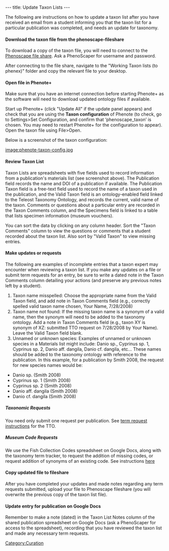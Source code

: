 ---
title: Update Taxon Lists
---

The following are instructions on how to update a taxon list after you have received an email from a student informing you that the taxon list for a particular publication was completed, and needs an update for taxonomy.

====Download the taxon file from the phenoscape-fileshare====


To download a copy of the taxon file, you will need to connect to the [https://phenoscape.org/wiki/Help:Contents#File_Shares Phenoscape file share].  Ask a PhenoScaper for username and password.

After connecting to the file share, navigate to the "Working Taxon lists (to phenex)" folder and copy the relevant file to your desktop.

====Open file in Phenote+====

Make sure that you have an internet connection before starting Phenote+ as the software will need to download updated ontology files if available.

Start up Phenote+ (click "Update All" if the update panel appears) and check that you are using the '''Taxon configuration''' of Phenote (to check, go to Settings>Set Configuration, and confirm that ‘phenoscape_taxon’ is chosen. You may need to restart Phenote+ for the configuration to appear).  Open the taxon file using File>Open.

Below is a screenshot of the taxon configuration:

[[image:phenote-taxon-config.jpg]]

====Review Taxon List====

Taxon Lists are spreadsheets with five fields used to record information from a publication's materials list (see screenshot above).  The Publication field records the name and DOI of a publication if available.  The Publication Taxon field is a free-text field used to record the name of a taxon used in the publication, and the Valid Taxon field is an ontology-enabled field linked to the Teleost Taxonomy Ontology, and  records the current, valid name of the taxon.  Comments or questions about a particular entry are recorded in the Taxon Comments column, and the Specimens field is linked to a table that lists specimen information (museum vouchers).

You can sort the data by clicking on any column header.  Sort the "Taxon Comments" column to view the questions or comments that a student recorded about the taxon list.  Also sort by "Valid Taxon" to view missing entries.

====Make updates or requests====

The following are examples of incomplete entries that a taxon expert may encounter when reviewing a taxon list.  If you make any updates on a file or submit term requests for an entry, be sure to write a dated note in the Taxon Comments column detailing your actions (and preserve any previous notes left by a student).

#Taxon name misspelled: Choose the appropriate name from the Valid Taxon field, and add note in Taxon Comments field (e.g., correctly spelled valid taxon name chosen, Your Name, 7/28/2008)
#Taxon name not found: If the missing taxon name is a synonym of a valid name, then the synonym will need to be added to the taxonomy ontology.  Add a note in Taxon Comments field (e.g., taxon XY is synonym of XZ: submitted TTO request on 7/28/2008 by Your Name).  Leave the Valid Taxon field blank.
#Unnamed or unknown species:  Examples of unnamed or unknown species in a Materials list might include: Danio sp., Cyprinus sp. 1, Cyprinus sp. 2, Danio aff. dangila, Danio cf. dangila, etc... These names should be added to the taxonomy ontology with reference to the publication. In this example, for a publication by Smith 2008, the request for new species names would be:

*Danio sp. (Smith 2008)
*Cyprinus sp. 1 (Smith 2008)
*Cyprinus sp. 2 (Smith 2008)
*Danio aff. dangila (Smith 2008)
*Danio cf. dangila (Smith 2008)

=====''Taxonomic Requests''=====

You need only submit one request per publication.  See [https://www.nescent.org/phenoscape/Term_Requests term request instructions] for the TTO.

=====''Museum Code Requests''=====

We use the Fish Collection Codes spreadsheet on Google Docs, along with the taxonomy term tracker, to request the addition of missing codes, or request addition of synonyms of an existing code.  See instructions [https://www.nescent.org/phenoscape/Term_Requests#Collection_Code_requests here]

====Copy updated file to fileshare====

After you have completed your updates and made notes regarding any term requests submitted, upload your file to Phenoscape fileshare (you will overwrite the previous copy of the taxon list file).

====Update entry for publication on Google Docs====

Remember to make a note (dated) in the Taxon List Notes column of the shared publication spreadsheet on Google Docs (ask a PhenoScaper for access to the spreadsheet), recording that you have reviewed the taxon list and made any necessary term requests.

[[Category:Curation]]